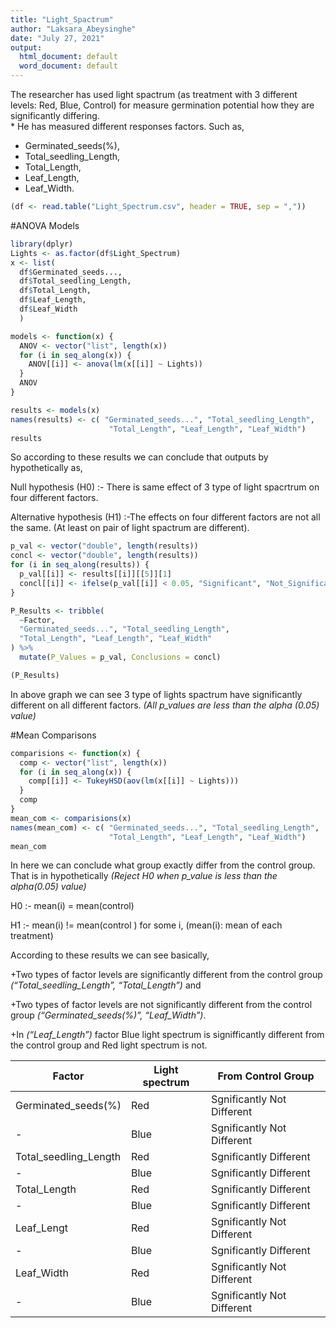 ---
title: "Light_Spactrum"
author: "Laksara_Abeysinghe"
date: "July 27, 2021"
output:
  html_document: default
  word_document: default
---
The researcher has used light spactrum (as treatment with 3 different levels: Red, Blue, Control) for measure germination potential how they are significantly differing.  
* He has measured different responses factors. Such as,

  + Germinated_seeds(%),
  + Total_seedling_Length, 
  + Total_Length, 
  + Leaf_Length,
  + Leaf_Width.

```{r data_file, message=FALSE, warning=FALSE, paged.print=FALSE}
(df <- read.table("Light_Spectrum.csv", header = TRUE, sep = ","))
```

#ANOVA Models
  
```{r Analyze models, message=FALSE, warning=FALSE, paged.print=FALSE}
library(dplyr)
Lights <- as.factor(df$Light_Spectrum)
x <- list(
  df$Germinated_seeds...,
  df$Total_seedling_Length, 
  df$Total_Length, 
  df$Leaf_Length,
  df$Leaf_Width
  )

models <- function(x) {
  ANOV <- vector("list", length(x))
  for (i in seq_along(x)) {
    ANOV[[i]] <- anova(lm(x[[i]] ~ Lights))
  }
  ANOV
} 

results <- models(x)
names(results) <- c( "Germinated_seeds...", "Total_seedling_Length", 
                      "Total_Length", "Leaf_Length", "Leaf_Width")
results

```

So according to these results we can conclude that outputs by hypothetically as,

Null hypothesis (H0)   :- There is same effect of 3 type of light spacrtrum on four different factors.

Alternative hypothesis (H1)   :-The effects on four different factors are not all the same. (At least on pair of light spactrum are different).


```{r p_value_table, message=FALSE, warning=FALSE, paged.print=FALSE}
p_val <- vector("double", length(results))
concl <- vector("double", length(results))
for (i in seq_along(results)) {
  p_val[[i]] <- results[[i]][[5]][1]
  concl[[i]] <- ifelse(p_val[[i]] < 0.05, "Significant", "Not_Significant")
}

P_Results <- tribble(
  ~Factor,
  "Germinated_seeds...", "Total_seedling_Length", 
  "Total_Length", "Leaf_Length", "Leaf_Width"
) %>%
  mutate(P_Values = p_val, Conclusions = concl)

(P_Results)

```

In above graph we can see 3 type of lights spactrum have significantly different on all different factors.
*(All p_values are less than the alpha (0.05) value)*


#Mean Comparisons

```{r mean_comparisions, message=FALSE, warning=FALSE, paged.print=FALSE}
comparisions <- function(x) {
  comp <- vector("list", length(x))
  for (i in seq_along(x)) {
    comp[[i]] <- TukeyHSD(aov(lm(x[[i]] ~ Lights)))
  }
  comp
} 
mean_com <- comparisions(x)
names(mean_com) <- c( "Germinated_seeds...", "Total_seedling_Length", 
                      "Total_Length", "Leaf_Length", "Leaf_Width")
mean_com
```


In here we can conclude what group exactly differ from the control group. That is in hypothetically *(Reject H0 when p_value is less than the alpha(0.05) value)*

H0 :- mean(i) = mean(control)

H1 :- mean(i) != mean(control )  for some i,    (mean(i): mean of each treatment)
  
  
According to these results we can see basically, 

+Two types of factor levels are significantly different from the control group *("Total_seedling_Length", "Total_Length")* and 

+Two types of factor levels are not significantly different from the control group *("Germinated_seeds(%)", "Leaf_Width")*.

+In *("Leaf_Length")* factor Blue light spectrum is signifficantly different from the control group and Red light spectrum is not.

Factor                 | Light spectrum  | From Control Group
---------------------- | --------------- |----------------------------
Germinated_seeds(%)    | Red             | Sgnificantly Not Different
  -                    | Blue            | Sgnificantly Not Different
Total_seedling_Length  | Red             | Sgnificantly Different
  -                    | Blue            | Sgnificantly Different
Total_Length           | Red             | Sgnificantly Different
  -                    | Blue            | Sgnificantly Different
Leaf_Lengt             | Red             | Sgnificantly Not Different
  -                    | Blue            | Sgnificantly Different
Leaf_Width             | Red             | Sgnificantly Not Different
  -                    | Blue            | Sgnificantly Not Different


